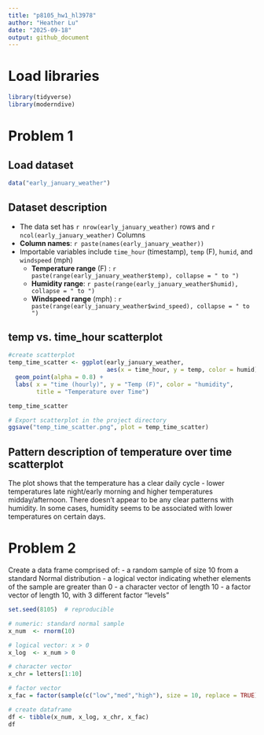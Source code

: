 ```yaml
---
title: "p8105_hw1_hl3978"
author: "Heather Lu"
date: "2025-09-18"
output: github_document
---
```


# Load libraries 

```r
library(tidyverse)
library(moderndive)
```

# Problem 1

## Load dataset

```r
data("early_january_weather")
```

## Dataset description

- The data set has `r nrow(early_january_weather)` rows and `r ncol(early_january_weather)` Columns
- **Column names**: `r paste(names(early_january_weather))` 
- Importable variables include `time_hour` (timestamp), `temp` (F), `humid`, and `windspeed` (mph)
  - **Temperature range** (F) : `r paste(range(early_january_weather$temp), collapse = " to ")`
  - **Humidity range**: `r paste(range(early_january_weather$humid), collapse = " to ")`
  - **Windspeed range** (mph) : `r paste(range(early_january_weather$wind_speed), collapse = " to ")`

## temp vs. time_hour scatterplot

```r

#create scatterplot
temp_time_scatter <- ggplot(early_january_weather,
                            aes(x = time_hour, y = temp, color = humid)) +
  geom_point(alpha = 0.8) +
  labs( x = "time (hourly)", y = "Temp (F)", color = "humidity",
        title = "Temperature over Time")

temp_time_scatter

# Export scatterplot in the project directory
ggsave("temp_time_scatter.png", plot = temp_time_scatter)

```

## Pattern description of temperature over time scatterplot

The plot shows that the temperature has a clear daily cycle - lower temperatures late night/early morning and higher temperatures midday/afternoon. There doesn't appear to be any clear patterns with humidity. In some cases, humidity seems to be associated with lower temperatures on certain days.

# Problem 2

Create a data frame comprised of:
- a random sample of size 10 from a standard Normal distribution
- a logical vector indicating whether elements of the sample are greater than 0
- a character vector of length 10
- a factor vector of length 10, with 3 different factor “levels”

```r
set.seed(8105)  # reproducible

# numeric: standard normal sample
x_num  <- rnorm(10)

# logical vector: x > 0 
x_log  <- x_num > 0

# character vector 
x_chr = letters[1:10]

# factor vector
x_fac = factor(sample(c("low","med","high"), size = 10, replace = TRUE))

# create dataframe
df <- tibble(x_num, x_log, x_chr, x_fac)
df
```


